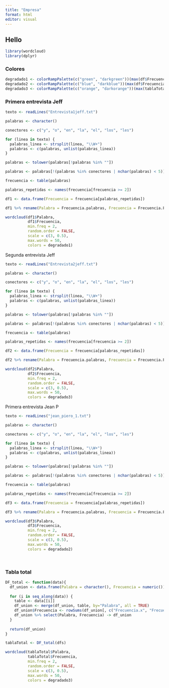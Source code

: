 ```yaml
---
title: "Empresa"
format: html
editor: visual
---
```


## Hello

```r
library(wordcloud)
library(dplyr)
```

### Colores

```r
degradado1 <- colorRampPalette(c("green", "darkgreen"))(max(df$Frecuencia)/2)
degradado2 <- colorRampPalette(c("blue", "darkblue"))(max(df$Frecuencia)/2)
degradado3 <- colorRampPalette(c("orange", "darkorange"))(max(tablaTotal$Frecuencia)/2)
```

### Primera entrevista Jeff

```r
texto <- readLines("Entrevista1jeff.txt")

palabras <- character()

conectores <- c("y", "o", "en", "la", "el", "los", "les")

for (linea in texto) {
  palabras_linea <- strsplit(linea, "\\W+")
  palabras <- c(palabras, unlist(palabras_linea))
}

palabras <- tolower(palabras[!palabras %in% ""])

palabras <- palabras[!(palabras %in% conectores | nchar(palabras) < 5)]

frecuencia <- table(palabras)

palabras_repetidas <- names(frecuencia[frecuencia >= 2])

df1 <- data.frame(Frecuencia = frecuencia[palabras_repetidas])

df1 %>% rename(Palabra = Frecuencia.palabras, Frecuencia = Frecuencia.Freq) -> df1
```

```r
wordcloud(df1$Palabra, 
          df1$Frecuencia, 
          min.freq = 2, 
          random.order = FALSE,
          scale = c(3, 0.5), 
          max.words = 50,
          colors = degradado1)
```

Segunda entrevista Jeff

```r
texto <- readLines("Entrevista2jeff.txt")

palabras <- character()

conectores <- c("y", "o", "en", "la", "el", "los", "les")

for (linea in texto) {
  palabras_linea <- strsplit(linea, "\\W+")
  palabras <- c(palabras, unlist(palabras_linea))
}

palabras <- tolower(palabras[!palabras %in% ""])

palabras <- palabras[!(palabras %in% conectores | nchar(palabras) < 5)]

frecuencia <- table(palabras)

palabras_repetidas <- names(frecuencia[frecuencia >= 2])

df2 <- data.frame(Frecuencia = frecuencia[palabras_repetidas])

df2 %>% rename(Palabra = Frecuencia.palabras, Frecuencia = Frecuencia.Freq) -> df2
```

```r
wordcloud(df2$Palabra, 
          df2$Frecuencia, 
          min.freq = 2, 
          random.order = FALSE,
          scale = c(3, 0.5), 
          max.words = 50,
          colors = degradado3)
```

Primera entrevista Jean P

```r
texto <- readLines("jean_piero_1.txt")

palabras <- character()

conectores <- c("y", "o", "en", "la", "el", "los", "les")

for (linea in texto) {
  palabras_linea <- strsplit(linea, "\\W+")
  palabras <- c(palabras, unlist(palabras_linea))
}

palabras <- tolower(palabras[!palabras %in% ""])

palabras <- palabras[!(palabras %in% conectores | nchar(palabras) < 5)]

frecuencia <- table(palabras)

palabras_repetidas <- names(frecuencia[frecuencia >= 2])

df3 <- data.frame(Frecuencia = frecuencia[palabras_repetidas])

df3 %>% rename(Palabra = Frecuencia.palabras, Frecuencia = Frecuencia.Freq) -> df3
```

```r
wordcloud(df3$Palabra, 
          df3$Frecuencia, 
          min.freq = 2, 
          random.order = FALSE,
          scale = c(3, 0.5), 
          max.words = 50,
          colors = degradado2)
```

\

### Tabla total

```r
DF_total <- function(data){
  df_union <- data.frame(Palabra = character(), Frecuencia = numeric())
  
  for (i in seq_along(data)) {
    table <- data[[i]]
    df_union <- merge(df_union, table, by="Palabra", all = TRUE)
    df_union$Frecuencia <- rowSums(df_union[, c("Frecuencia.x", "Frecuencia.y")], na.rm = TRUE)
    df_union %>% select(Palabra, Frecuencia) -> df_union
  }
  
  return(df_union)
}
```

```r
tablaTotal <- DF_total(dfs)
```

```r
wordcloud(tablaTotal$Palabra, 
          tablaTotal$Frecuencia, 
          min.freq = 2, 
          random.order = FALSE,
          scale = c(3, 0.5), 
          max.words = 50,
          colors = degradado3)
```
